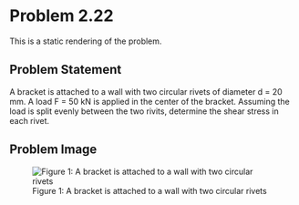# Problem 2.22 {.unnumbered}

This is a static rendering of the problem. 

## Problem Statement
A bracket is attached to a wall with two circular rivets of diameter d = 20 mm. A load F = 50 kN is applied in the center of the bracket. Assuming the load is split evenly between the two rivits, determine the shear stress in each rivet. 

## Problem Image

![Figure 1: A bracket is attached to a wall with two circular rivets](images/165.png){fig-alt="Picture with a bracket attached to the wall. The bottom of the bracket touching the wall has two rivits. The top of the bracket has a load applied."}


